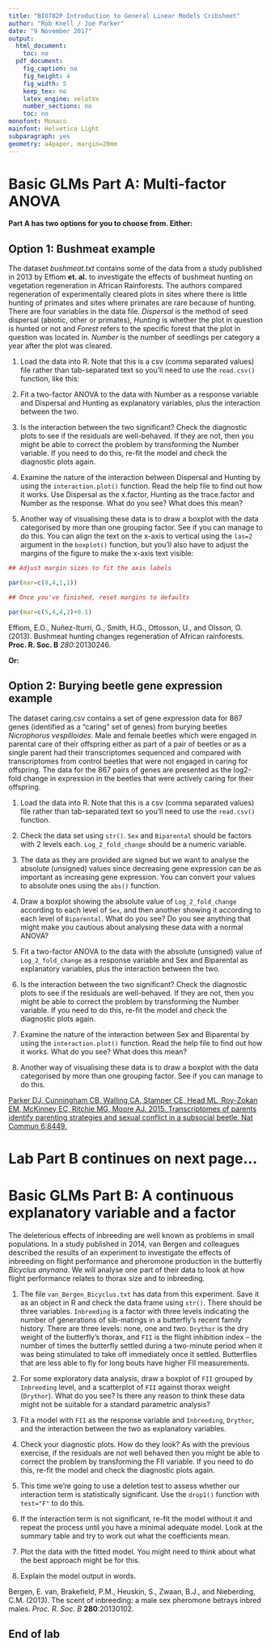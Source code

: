 ```yaml
---
title: "BIO782P Introduction to General Linear Models Cribsheet"
author: "Rob Knell / Joe Parker"
date: "9 November 2017"
output:
  html_document:
    toc: no
  pdf_document:
    fig_caption: no
    fig_height: 4
    fig_width: 5
    keep_tex: no
    latex_engine: xelatex
    number_sections: no
    toc: no
monofont: Monaco
mainfont: Helvetica Light
subparagraph: yes
geometry: a4paper, margin=20mm
---
```


# Basic GLMs Part A: Multi-factor ANOVA

**Part A has two options for you to choose from. Either:**  

## Option 1: Bushmeat example

The dataset *bushmeat.txt* contains some of the data from a study published in 2013 by Effiom **et. al.** to investigate the effects of bushmeat hunting on vegetation regeneration in African Rainforests. The authors compared regeneration of experimentally cleared plots in sites where there is little hunting of primates and sites where primates are rare because of hunting. There are four variables in the data file. *Dispersal* is the method of seed dispersal (abiotic, other or primates), *Hunting* is whether the plot in question is hunted or not and *Forest* refers to the specific forest that the plot in question was located in. *Number* is the number of seedlings per category a year after the plot was cleared.

1.	Load the data into R. Note that this is a csv (comma separated values) file rather than tab-separated text so you’ll need to use the `read.csv()` function, like this:

4.	Fit a two-factor ANOVA to the data with Number as a response variable and Dispersal and Hunting as explanatory variables, plus the interaction between the two.

5.	Is the interaction between the two significant? Check the diagnostic plots to see if the residuals are well-behaved. If they are not, then you might be able to correct the problem by transforming the Number variable. If you need to do this, re-fit the model and check the diagnostic plots again.

6.	Examine the nature of the interaction between Dispersal and Hunting by using the `interaction.plot()` function. Read the help file to find out how it works. Use Dispersal as the x.factor, Hunting as the trace.factor and Number as the response. What do you see? What does this mean?

7.	Another way of visualising these data is to draw a boxplot with the data categorised by more than one grouping factor. See if you can manage to do this. You can align the text on the x-axis to vertical using the `las=2` argument in the `boxplot()` function, but you'll also have to adjust the margins of the figure to make the x-axis text visible:

```r
## Adjust margin sizes to fit the axis labels

par(mar=c(8,4,1,1))

## Once you've finished, reset margins to defaults

par(mar=c(5,4,4,2)+0.1)  
```

Effiom, E.O., Nuñez-Iturri, G., Smith, H.G., Ottosson, U., and Olsson, O. (2013). Bushmeat hunting changes regeneration of African rainforests. **Proc. R. Soc. B** *280*:20130246.

\pagebreak


**Or:**

## Option 2: Burying beetle gene expression example


The dataset caring.csv contains a set of gene expression data for 867 genes (identified as a “caring” set of genes) from burying beetles *Nicrophorus vespilloides*. Male and female beetles which were engaged in parental care of their offspring either as part of a pair of beetles or as a single parent had their transcriptomes sequenced and compared with transcriptomes from control beetles that were not engaged in caring for offspring. The data for the 867 pairs of genes are presented as the log2-fold change in expression in the beetles that were actively caring for their offspring.




1.	Load the data into R. Note that this is a csv (comma separated values) file rather than tab-separated text so you’ll need to use the `read.csv()` function.

2.	Check the data set using `str()`. `Sex` and `Biparental` should be factors with 2 levels each. `Log_2_fold_change` should be a numeric variable.

3.	The data as they are provided are signed but we want to analyse the absolute (unsigned) values since decreasing gene expression can be as important as increasing gene expression. You can convert your values to absolute ones using the `abs()` function.

4.	Draw a boxplot showing the absolute value of `Log_2_fold_change` according to each level of `Sex`, and then another showing it according to each level of `Biparental`. What do you see? Do you see anything that might make you cautious about analysing these data with a normal ANOVA?

5.	Fit a two-factor ANOVA to the data with the absolute (unsigned) value of `Log_2_fold_change` as a response variable and Sex and Biparental  as explanatory variables, plus the interaction between the two.

6.	Is the interaction between the two significant? Check the diagnostic plots to see if the residuals are well-behaved. If they are not, then you might be able to correct the problem by transforming the Number variable. If you need to do this, re-fit the model and check the diagnostic plots again.

7.	Examine the nature of the interaction between Sex and Biparental by using the `interaction.plot()` function. Read the help file to find out how it works. What do you see? What does this mean?

8.	Another way of visualising these data is to draw a boxplot with the data categorised by more than one grouping factor. See if you can manage to do this.


[Parker DJ, Cunningham CB, Walling CA, Stamper CE, Head ML, Roy-Zokan EM, McKinney EC, Ritchie MG, Moore AJ. 2015. Transcriptomes of parents identify parenting strategies and sexual conflict in a subsocial beetle. Nat Commun 6:8449.](http://www.nature.com/ncomms/2015/150929/ncomms9449/abs/ncomms9449.html)

# Lab Part B continues on next page...
\pagebreak

# Basic GLMs Part B: A continuous explanatory variable and a factor

The deleterious effects of inbreeding are well known as problems in small populations. In a study published in 2014, van Bergen and colleagues described the results of an experiment to investigate the effects of inbreeding on flight performance and pheromone production in the butterfly *Bicyclus anynana*. We will analyse one part of their data to look at how flight performance relates to thorax size and to inbreeding.


1.	The file `van_Bergen_Bicyclus.txt` has data from this experiment. Save it as an object in R and check the data frame using `str()`. There should be three variables. `Inbreeding` is a factor with three levels indicating the number of generations of sib-matings in a butterfly’s recent family history. There are three levels: none, one and two. `Drythor` is the dry weight of the butterfly’s thorax, and `FII` is the flight inhibition index – the number of times the butterfly settled during a two-minute period when it was being stimulated to take off immediately once it settled. Butterflies that are less able to fly for long bouts have higher FII measurements.

2.	For some exploratory data analysis, draw a boxplot of `FII` grouped by `Inbreeding` level, and a scatterplot of `FII` against thorax weight (`Drythor`). What do you see? Is there any reason to think these data might not be suitable for a standard parametric analysis?


3.	Fit a model with `FII` as the response variable and `Inbreeding`, `Drythor`, and the interaction between the two as explanatory variables.

4.	Check your diagnostic plots. How do they look? As with the previous exercise, if the residuals are not well behaved then you might be able to correct the problem by transforming the FII variable. If you need to do this, re-fit the model and check the diagnostic plots again.

5.	This time we’re going to use a deletion test to assess whether our interaction term is statistically significant. Use the `drop1()` function with `test="F"` to do this.

6.	If the interaction term is not significant, re-fit the model without it and repeat the process until you have a minimal adequate model. Look at the summary table and try to work out what the coefficients mean.

7.	Plot the data with the fitted model. You might need to think about what the best approach might be for this.

8.	Explain the model output in words.

Bergen, E. van, Brakefield, P.M., Heuskin, S., Zwaan, B.J., and Nieberding, C.M. (2013). The scent of inbreeding: a male sex pheromone betrays inbred males. *Proc. R. Soc. B* **280**:20130102.

## End of lab

